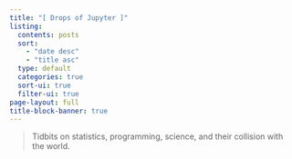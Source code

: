 ```yaml
---
title: "[ Drops of Jupyter ]"
listing:
  contents: posts
  sort:
    - "date desc"
    - "title asc"
  type: default
  categories: true
  sort-ui: true
  filter-ui: true
page-layout: full
title-block-banner: true
---
```


> Tidbits on statistics, programming, science, and their collision with the world.

&nbsp;
